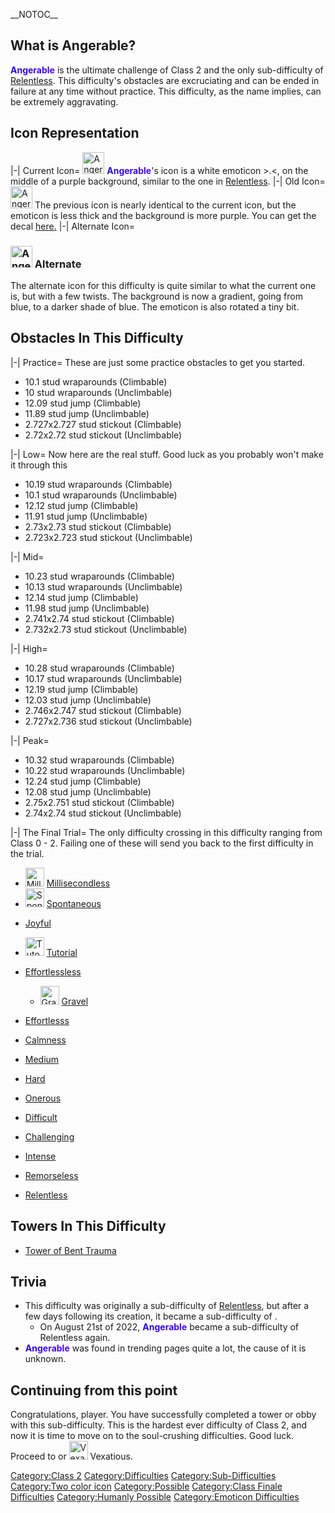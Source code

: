 __NOTOC__{{Scrollbox|Notices='''Notices'''
{{Inclusion|reason=Allowed by staff}}
{{Humanly Possible}}
{{Class Finale}}
}}
{{Background|File=AngerableBG.jpg|Size=2000px}}

==What is '''Angerable'''?==
{{NewDifficultyInfobox
|title1 = '''<span style="background:linear-gradient(330deg, #5602FF, #1C04EB); -webkit-background-clip:text !important; -webkit-text-fill-color:transparent;">Angerable'''
|image1 = <gallery>
AngerableRemake.png | Current
Angerable.png | Previous
Angerable Alt.png | Alternate
</gallery>
|caption1 = I am angered.
|class = [[:Category:Class 2|Class 2]]
|previous = *{{Class2Difficulties|Relentless}} [[Relentless]]
|next = *[[File:VexatiousIcon.png|30px|]] Vexatious (no page)
|main_difficulty= {{Class2Difficulties|Relentless}} [[Relentless]]
|decal_id = 11772022697
|original_main_difficulty = {{Class2Difficulties|Remorseless}} {{jtoh|Remorseless}}
|date_added = 10/16/2021
|creator(s)=YataDev|type=Sub Difficulty}}'''<span style="background:linear-gradient(330deg, #5602FF, #1C04EB); -webkit-background-clip:text !important; -webkit-text-fill-color:transparent;">Angerable''' is the ultimate challenge of Class 2 and the only sub-difficulty of {{Class2Difficulties|Relentless}} [[Relentless]]. This difficulty's obstacles are excruciating and can be ended in failure at any time without practice. This difficulty, as the name implies, can be extremely aggravating. 

==Icon Representation==
<tabber>
|-|
Current Icon=
[[File:AngerableRemake.png|frameless|35x35px]]
'''<span style="background:linear-gradient(330deg, #5602FF, #1C04EB); -webkit-background-clip:text !important; -webkit-text-fill-color:transparent;">Angerable''''s icon is a white emoticon >.<, on the middle of a purple background, similar to the one in {{Class2Difficulties|Relentless}} [[Relentless]].
|-|
Old Icon=
[[File:Angerable.png|frameless|35x35px]] 
The previous icon is nearly identical to the current icon, but the emoticon is less thick and the background is more purple.
You can get the decal [https://www.roblox.com/library/7754942166/Angerable here.]
|-|
Alternate Icon=
===[[File:Angerable Alt.png|frameless|35x35px]] Alternate===

The alternate icon for this difficulty is quite similar to what the current one is, but with a few twists. The background is now a gradient, going from blue, to a darker shade of blue. The emoticon is also rotated a tiny bit.
</tabber>
==Obstacles In This Difficulty==
<tabber>
|-|
Practice=
These are just some practice obstacles to get you started.

*10.1 stud wraparounds (Climbable)
*10 stud wraparounds (Unclimbable)
*12.09 stud jump (Climbable)
*11.89 stud jump (Unclimbable)
*2.727x2.727 stud stickout (Climbable)
*2.72x2.72 stud stickout (Unclimbable)
|-|
Low=
Now here are the real stuff. Good luck as you probably won't make it through this
*10.19 stud wraparounds (Climbable)
*10.1 stud wraparounds (Unclimbable)
*12.12 stud jump (Climbable)
*11.91 stud jump (Unclimbable)
*2.73x2.73 stud stickout (Climbable)
*2.723x2.723 stud stickout (Unclimbable)
|-|
Mid=
*10.23 stud wraparounds (Climbable)
*10.13 stud wraparounds (Unclimbable)
*12.14 stud jump (Climbable)
*11.98 stud jump (Unclimbable)
*2.741x2.74 stud stickout (Climbable)
*2.732x2.73 stud stickout (Unclimbable)
|-|
High=
*10.28 stud wraparounds (Climbable)
*10.17 stud wraparounds (Unclimbable)
*12.19 stud jump (Climbable)
*12.03 stud jump (Unclimbable)
*2.746x2.747 stud stickout (Climbable)
*2.727x2.736 stud stickout (Unclimbable)
|-|
Peak=
*10.32 stud wraparounds (Climbable)
*10.22 stud wraparounds (Unclimbable)
*12.24 stud jump (Climbable)
*12.08 stud jump (Unclimbable)
*2.75x2.751 stud stickout (Climbable)
*2.74x2.74 stud stickout (Unclimbable)
|-|
The Final Trial=
The only difficulty crossing in this difficulty ranging from Class 0 - 2. Failing one of these will send you back to the first difficulty in the trial.
*[[File:Millisecondless.png|30px]] [[Millisecondless]]
*[[File:Spontaneous.png|30px]] [[Spontaneous]]
*{{Class0Difficulties|Joyful}} [[Joyful]]
*[[File:Tutorial.png|30x30px]] [[Tutorial|Tutorial]]
*{{Class1Difficulties|Effortlessless}} [[Effortlessless]]
**[[File:Gravel.png|30px]] [[Gravel]]
*{{Class1Difficulties|Effortless|30px}} [[w:c:jtoh:Effortless|Effortlesss]]
*{{Class1Difficulties|Calmness}} [[Calmness]]
*{{Class1Difficulties|Medium}} [[w:c:jtoh:Medium|Medium]]
*{{Class1Difficulties|Hard}} [[w:c:jtoh:Hard|Hard]]
*{{Class2Difficulties|Jolly}} [[Onerous]]
*{{Class2Difficulties|Difficult}} [[w:c:jtoh:Difficult|Difficult]]
*{{Class2Difficulties|Challenging}} [[w:c:jtoh:Challenging|Challenging]]
*{{Class2Difficulties|Intense}} [[w:c:jtoh:Intense|Intense]]
*{{Class2Difficulties|Remorseless}} [[w:c:jtoh:Remorseless|Remorseless]]
*{{Class2Difficulties|Relentless}} [[Relentless]]
</tabber>
==Towers In This Difficulty== 

*[https://jtoh.fandom.com/wiki/Tower_of_Bent_Trauma Tower of Bent Trauma]

==Trivia== 

*This difficulty was originally a sub-difficulty of {{Class2Difficulties|Relentless}} [[Relentless]], but after a few days following its creation, it became a sub-difficulty of {{Class2Difficulties|Remorseless}} {{jtoh|Remorseless}}. 
**On August 21st of 2022, '''<span style="background:linear-gradient(330deg, #5602FF, #1C04EB); -webkit-background-clip:text !important; -webkit-text-fill-color:transparent;">Angerable''' became a sub-difficulty of Relentless again.
* '''<span style="background:linear-gradient(330deg, #5602FF, #1C04EB); -webkit-background-clip:text !important; -webkit-text-fill-color:transparent;">Angerable''' was found in trending pages quite a lot, the cause of it is unknown.

==Continuing from this point==
Congratulations, player. You have successfully completed a tower or obby with this sub-difficulty. This is the hardest ever difficulty of Class 2, and now it is time to move on to the soul-crushing difficulties. Good luck. Proceed to {{Class3Difficulties|Insane}} {{jtoh|Insane}} or [[File:VexatiousIcon.png|30x30px]] Vexatious.                                                      

{{DifficultiesNavbox}}
[[Category:Class 2]]
[[Category:Difficulties]]
[[Category:Sub-Difficulties]]
[[Category:Two color icon]]
[[Category:Possible]]
[[Category:Class Finale Difficulties]]
[[Category:Humanly Possible]]
[[Category:Emoticon Difficulties]]